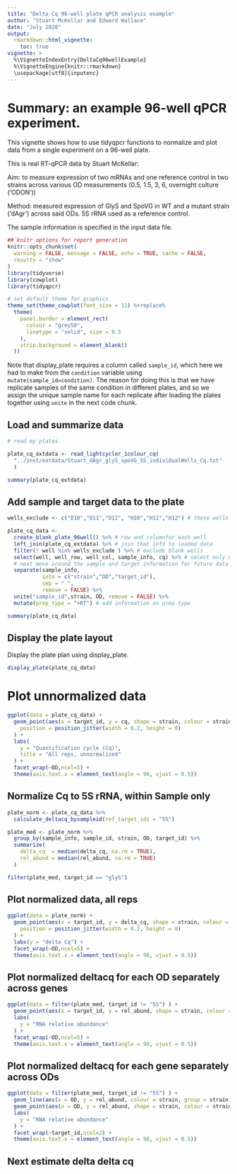 ```yaml
---
title: "Delta Cq 96-well plate qPCR analysis example"
author: "Stuart McKellar and Edward Wallace"
date: "July 2020"
output: 
  rmarkdown::html_vignette:
    toc: true
vignette: >
  %\VignetteIndexEntry{DeltaCq96wellExample}
  %\VignetteEngine{knitr::rmarkdown}
  \usepackage[utf8]{inputenc}
---
```


# Summary: an example 96-well qPCR experiment.

This vignette shows how to use tidyqpcr functions to normalize and plot data from a single experiment on a 96-well plate.

This is real RT-qPCR data by Stuart McKellar:

Aim: to measure expression of two mRNAs and one reference control in two strains across various OD measurements (0.5, 1.5, 3, 6, overnight culture ('ODON'))

Method: measured expression of GlyS and SpoVG in WT and a mutant strain ('dAgr') across said ODs. 5S rRNA used as a reference control.

The sample information is specified in the input data file.


```r

## knitr options for report generation
knitr::opts_chunk$set(
  warning = FALSE, message = FALSE, echo = TRUE, cache = FALSE,
  results = "show"
)
library(tidyverse)
library(cowplot)
library(tidyqpcr)

# set default theme for graphics
theme_set(theme_cowplot(font_size = 11) %+replace%
  theme(
    panel.border = element_rect(
      colour = "grey50",
      linetype = "solid", size = 0.5
    ),
    strip.background = element_blank()
  ))
```




Note that display_plate requires a column called `sample_id`, which here we had to make from the `condition` variable using `mutate(sample_id=condition)`. The reason for doing this is that we have replicate samples of the same condition in different plates, and so we assign the unique sample name for each replicate after loading the plates together using `unite` in the next code chunk.

## Load and summarize data

```r
# read my plates

plate_cq_extdata <- read_lightcycler_1colour_cq(
  "../inst/extdata/Stuart_dAgr_glyS_spoVG_5S_individualWells_Cq.txt"
  )

summary(plate_cq_extdata)
```

## Add sample and target data to the plate

```r
wells_exclude <- c("D10","D11","D12", "H10","H11","H12") # these wells are blank

plate_cq_data <- 
  create_blank_plate_96well() %>% # row and columnfor each well
  left_join(plate_cq_extdata) %>% # join that info to loaded data
  filter(! well %in% wells_exclude ) %>% # exclude blank wells
  select(well, well_row, well_col, sample_info, cq) %>% # select only useful columns
  # next move around the sample and target information for future data analysis
  separate(sample_info,
           into = c("strain","OD","target_id"), 
           sep = " ",
           remove = FALSE) %>%
  unite("sample_id",strain, OD, remove = FALSE) %>%
  mutate(prep_type = "+RT") # add information on prep type

summary(plate_cq_data)
```

## Display the plate layout

Display the plate plan using display_plate. 

```r
display_plate(plate_cq_data)
```

# Plot unnormalized data


```r
ggplot(data = plate_cq_data) +
  geom_point(aes(x = target_id, y = cq, shape = strain, colour = strain),
    position = position_jitter(width = 0.2, height = 0)
  ) +
  labs(
    y = "Quantification cycle (Cq)",
    title = "All reps, unnormalized"
  ) +
  facet_wrap(~OD,ncol=5) + 
  theme(axis.text.x = element_text(angle = 90, vjust = 0.5))
```


## Normalize Cq to 5S rRNA, within Sample only 



```r
plate_norm <- plate_cq_data %>%
  calculate_deltacq_bysampleid(ref_target_ids = "5S")

plate_med <- plate_norm %>%
  group_by(sample_info, sample_id, strain, OD, target_id) %>%
  summarize(
    delta_cq  = median(delta_cq, na.rm = TRUE),
    rel_abund = median(rel_abund, na.rm = TRUE)
  )

filter(plate_med, target_id == "glyS")
```

## Plot normalized data, all reps

```r
ggplot(data = plate_norm) +
  geom_point(aes(x = target_id, y = delta_cq, shape = strain, colour = strain),
    position = position_jitter(width = 0.2, height = 0)
  ) +
  labs(y = "delta Cq") +
  facet_wrap(~OD,ncol=5) + 
  theme(axis.text.x = element_text(angle = 90, vjust = 0.5))
```

## Plot normalized deltacq for each OD separately across genes

```r
ggplot(data = filter(plate_med, target_id != "5S") ) + 
  geom_point(aes(x = target_id, y = rel_abund, shape = strain, colour = strain) ) + 
  labs(
    y = "RNA relative abundance"
  ) +
  facet_wrap(~OD,ncol=5) + 
  theme(axis.text.x = element_text(angle = 90, vjust = 0.5))
```

## Plot normalized deltacq for each gene separately across ODs

```r
ggplot(data = filter(plate_med, target_id != "5S") ) + 
  geom_line(aes(x = OD, y = rel_abund, colour = strain, group = strain)) + 
  geom_point(aes(x = OD, y = rel_abund, shape = strain, colour = strain)) + 
  labs(
    y = "RNA relative abundance"
  ) +
  facet_wrap(~target_id,ncol=2) + 
  theme(axis.text.x = element_text(angle = 90, vjust = 0.5))
```

## Next estimate delta delta cq